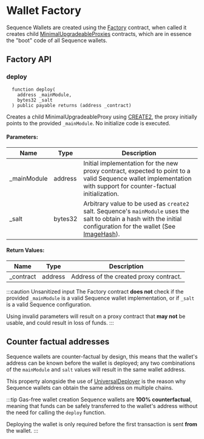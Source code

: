 # Wallet Factory

Sequence Wallets are created using the [Factory](https://github.com/0xsequence/wallet-contracts/blob/b084e731315582f6494bc169292bb89f379815ea/src/contracts/Factory.sol) contract, when called it creates child [MinimalUpgradeableProxies](https://github.com/0xsequence/wallet-contracts/blob/b084e731315582f6494bc169292bb89f379815ea/src/contracts/Wallet.sol) contracts, which are in essence the "boot" code of all Sequence wallets.

## Factory API

### deploy

```solidity
  function deploy(
    address _mainModule,
    bytes32 _salt
  ) public payable returns (address _contract)
```

Creates a child MinimalUpgradeableProxy using [CREATE2](https://eips.ethereum.org/EIPS/eip-1014), the proxy initially points to the provided `_mainModule`.
No initialize code is executed.

#### Parameters:

| Name        | Type    | Description                                                                                                                                                                   |
|-------------|---------|-------------------------------------------------------------------------------------------------------------------------------------------------------------------------------|
| _mainModule | address | Initial implementation for the new proxy contract, expected to point to a valid Sequence wallet implementation with support for counter-factual initialization.               |
| _salt       | bytes32 | Arbitrary value to be used as `create2` salt. Sequence's `mainModule` uses the salt to obtain a hash with the initial configuration for the wallet (See [ImageHash](#)).      |

#### Return Values:

| Name      | Type    | Description                            |
|-----------|---------|----------------------------------------|
| _contract | address | Address of the created proxy contract. |

:::caution Unsanitized input
The Factory contract **does not** check if the provided `_mainModule` is a valid Sequence wallet implementation, or if `_salt` is a valid Sequence configuration.

Using invalid parameters will result on a proxy contract that **may not** be usable, and could result in loss of funds.
:::

## Counter factual addresses

Sequence wallets are counter-factual by design, this means that the wallet's address can be known before the wallet is deployed; any two combinations of the `mainModule` and `salt` values will result in the same wallet address.

This property alongside the use of [UniversalDeployer](/wallet/wallet-contracts/universal-deployer) is the reason why Sequence wallets can obtain the same address on multiple chains.

:::tip Gas-free wallet creation
Sequence wallets are **100% counterfactual**, meaning that funds can be safely transferred to the wallet's address without the need for calling the `deploy` function.

Deploying the wallet is only required before the first transaction is sent **from** the wallet.
:::
